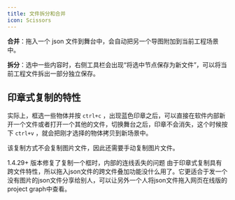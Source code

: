 ```yaml
---
title: 文件拆分和合并
icon: Scissors
---
```


**合并**：拖入一个 json 文件到舞台中，会自动把另一个导图附加到当前工程场景中。

**拆分**：选中一些内容时，右侧工具栏会出现“将选中节点保存为新文件”，可以将当前工程文件拆出一部分独立保存。

## 印章式复制的特性

实际上，框选一些物体并按 `ctrl+c` ，出现蓝色印章之后，可以直接在软件内部新开一个文件或者打开一个其他的文件，切换舞台之后，印章不会消失，这个时候按下 `ctrl+v` ，就会把刚才选择的物体拷贝到新场景中。

该复制方式不会复制图片文件，因此还需要手动复制图片文件。

<Callout>
1.4.29+ 版本修复了复制一个框时，内部的连线丢失的问题
由于印章式复制具有跨文件特性，所以拖入json文件的跨文件叠加功能没什么用了。它更适合于发一个没有图片的json文件分享给别人，可以让另外一个人将json文件拖入网页在线版的 project graph中查看。
</Callout>
